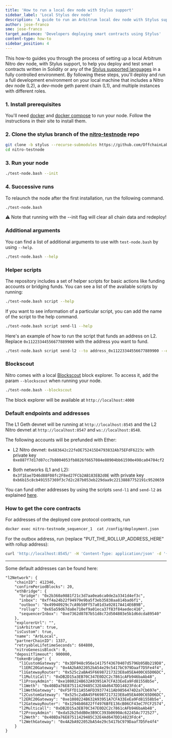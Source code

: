 ```yaml
---
title: 'How to run a local dev node with Stylus support'
sidebar_label: 'Local Stylus dev node'
description: 'A guide to run an Arbitrum local dev node with Stylus support on your local machine'
author: jose-franco
sme: jose-franco
target_audience: 'Developers deploying smart contracts using Stylus'
content-type: how-to
sidebar_position: 4
---
```



<PublicPreviewBannerPartial />

This how-to guides you through the process of setting up a local Arbitrum Nitro dev node, with Stylus support, to help you deploy and test smart contracts written in Solidity or any of the [Stylus supported languages](/stylus/stylus-gentle-introduction.md#in-a-nutshell) in a fully controlled environment. By following these steps, you'll deploy and run a full development environment on your local machine that includes a Nitro dev node (L2), a dev-mode geth parent chain (L1), and multiple instances with different roles.

### 1. Install prerequisites

You'll need [docker](https://docs.docker.com/get-docker/) and [docker compose](https://docs.docker.com/compose/) to run your node. Follow the instructions in their site to install them.

### 2. Clone the stylus branch of the [nitro-testnode](https://github.com/OffchainLabs/nitro-testnode) repo

```bash
git clone -b stylus --recurse-submodules https://github.com/OffchainLabs/nitro-testnode.git
cd nitro-testnode
```

### 3. Run your node

```bash
./test-node.bash --init
```

### 4. Successive runs

To relaunch the node after the first installation, run the following command.

```bash
./test-node.bash
```

⚠️ Note that running with the --init flag will clear all chain data and redeploy!

### Additional arguments

You can find a list of additional arguments to use with `test-node.bash` by using `--help`.

```bash
./test-node.bash --help
```

### Helper scripts

The repository includes a set of helper scripts for basic actions like funding accounts or bridging funds. You can see a list of the available scripts by running:

```bash
./test-node.bash script --help
```

If you want to see information of a particular script, you can add the name of the script to the help command.

```bash
./test-node.bash script send-l1 --help
```

Here's an example of how to run the script that funds an address on L2. Replace `0x11223344556677889900` with the address you want to fund.

```bash
./test-node.bash script send-l2 --to address_0x11223344556677889900 --ethamount 5
```

### Blockscout

Nitro comes with a local [Blockscout](https://www.blockscout.com/) block explorer. To access it, add the param `--blockscout` when running your node.

```bash
./test-node.bash --blockscout
```

The block explorer will be available at `http://localhost:4000`

### Default endpoints and addresses

The L1 Geth devnet will be running at `http://localhost:8545` and the L2 Nitro devnet at `http://localhost:8547` and `ws://localhost:8548`.

The following accounts will be prefunded with Ether:

- L2 Nitro devnet: `0x683642c22feDE752415D4793832Ab75EFdF6223c` with private key `0xe887f7d17d07cc7b8004053fb8826f6657084e88904bb61590e498ca04704cf2`

- Both networks (L1 and L2): `0x3f1Eae7D46d88F08fc2F8ed27FCb2AB183EB2d0E` with private key `0xb6b15c8cb491557369f3c7d2c287b053eb229daa9c22138887752191c9520659`

You can fund other addresses by using the scripts `send-l1` and `send-l2` as explained [here](#helper-scripts).

### How to get the core contracts

For addresses of the deployed core protocol contracts, run

```bash
docker exec nitro-testnode_sequencer_1  cat /config/deployment.json
```

For the outbox address, run (replace "PUT_THE_ROLLUP_ADDRESS_HERE" with rollup address):

```bash
curl 'http://localhost:8545/' -H 'Content-Type: application/json' -d '{"jsonrpc":"2.0","id":0,"method":"eth_call","params":[{"to":"PUT_THE_ROLLUP_ADDRESS_HERE","data":"0xce11e6ab"},"latest"]}'
```

---

Some default addresses can be found here:

```
"l2Network": {
    "chainID": 412346,
    "confirmPeriodBlocks": 20,
    "ethBridge": {
      "bridge": "0x2b360a9881f21c3d7aa0ea6ca0de2a3341d4ef3c",
      "inbox": "0xff4a24b22f94979e9ba5f3eb35838aa814bad6f1",
      "outbox": "0x49940929c7cA9b50Ff57a01d3a92817A414E6B9B",
      "rollup": "0x65a59d67da8e710ef9a01eca37f83f84aedec416",
      "sequencerInbox": "0xe7362d0787b51d8c72d504803e5b1d6dcda89540"
    },
    "explorerUrl": "",
    "isArbitrum": true,
    "isCustom": true,
    "name": "ArbLocal",
    "partnerChainID": 1337,
    "retryableLifetimeSeconds": 604800,
    "nitroGenesisBlock": 0,
    "depositTimeout": 900000,
    "tokenBridge": {
      "l1CustomGateway": "0x3DF948c956e14175f43670407d5796b95Bb219D8",
      "l1ERC20Gateway": "0x4A2bA922052bA54e29c5417bC979Daaf7D5Fe4f4",
      "l1GatewayRouter": "0x525c2aBA45F66987217323E8a05EA400C65D06DC",
      "l1MultiCall": "0xDB2D15a3EB70C347E0D2C2c7861cAFb946baAb48",
      "l1ProxyAdmin": "0xe1080224B632A93951A7CFA33EeEa9Fd81558b5e",
      "l1Weth": "0x408Da76E87511429485C32E4Ad647DD14823Fdc4",
      "l1WethGateway": "0xF5FfD11A55AFD39377411Ab9856474D2a7Cb697e",
      "l2CustomGateway": "0x525c2aBA45F66987217323E8a05EA400C65D06DC",
      "l2ERC20Gateway": "0xe1080224B632A93951A7CFA33EeEa9Fd81558b5e",
      "l2GatewayRouter": "0x1294b86822ff4976BfE136cB06CF43eC7FCF2574",
      "l2Multicall": "0xDB2D15a3EB70C347E0D2C2c7861cAFb946baAb48",
      "l2ProxyAdmin": "0xda52b25ddB0e3B9CC393b0690Ac62245Ac772527",
      "l2Weth": "0x408Da76E87511429485C32E4Ad647DD14823Fdc4",
      "l2WethGateway": "0x4A2bA922052bA54e29c5417bC979Daaf7D5Fe4f4"
    }
}
```
